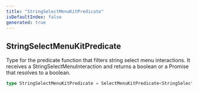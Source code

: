 ```yaml
---
title: "StringSelectMenuKitPredicate"
isDefaultIndex: false
generated: true
---
```



<!-- This file was generated from the CommandKit source. Do not modify. Instead, re-run the "docgen" script -->


## StringSelectMenuKitPredicate

<GenerationInfo sourceFile="packages/commandkit/src/components/interactive/select-menu/StringSelectMenuKit.ts" sourceLine="32" packageName="commandkit" />

Type for the predicate function that filters string select menu interactions.
It receives a StringSelectMenuInteraction and returns a boolean or a Promise that resolves to a boolean.

```ts title="Signature"
type StringSelectMenuKitPredicate = SelectMenuKitPredicate<StringSelectMenuInteraction>
```
